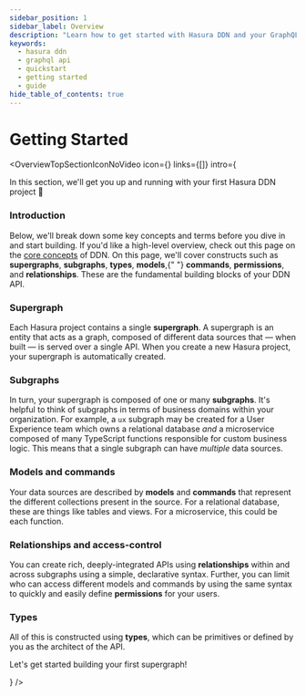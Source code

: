 ```yaml
---
sidebar_position: 1
sidebar_label: Overview
description: "Learn how to get started with Hasura DDN and your GraphQL API."
keywords:
  - hasura ddn
  - graphql api
  - quickstart
  - getting started
  - guide
hide_table_of_contents: true
---
```



# Getting Started

<OverviewTopSectionIconNoVideo
  icon={<Icon />}
  links={[]}
  intro={
    <div>
      <p>In this section, we'll get you up and running with your first Hasura DDN project 🎉</p>
      <h3>Introduction</h3>
      <p>
        Below, we'll break down some key concepts and terms before you dive in and start building. If you'd like a
        high-level overview, check out this page on the <a href="/basics/core-concepts">core concepts</a> of DDN. On
        this page, we'll cover constructs such as <b>supergraphs</b>, <b>subgraphs</b>, <b>types</b>, <b>models</b>,{" "}
        <b>commands</b>, <b>permissions</b>, and <b>relationships</b>. These are the fundamental building blocks of your
        DDN API.
      </p>
      <h3>Supergraph</h3>
      <p>
        Each Hasura project contains a single <b>supergraph</b>. A supergraph is an entity that acts as a graph,
        composed of different data sources that — when built — is served over a single API. When you create a new Hasura
        project, your supergraph is automatically created.
      </p>
      <h3>Subgraphs</h3>
      <p>
        In turn, your supergraph is composed of one or many <b>subgraphs</b>. It's helpful to think of subgraphs in
        terms of business domains within your organization. For example, a <code>ux</code> subgraph may be created for a
        User Experience team which owns a relational database <i>and</i> a microservice composed of many TypeScript
        functions responsible for custom business logic. This means that a single subgraph can have <i>multiple</i> data
        sources.
      </p>
      <h3>Models and commands</h3>
      <p>
        Your data sources are described by <b>models</b> and <b>commands</b> that represent the different collections
        present in the source. For a relational database, these are things like tables and views. For a microservice,
        this could be each function.
      </p>
      <h3>Relationships and access-control</h3>
      <p>
        You can create rich, deeply-integrated APIs using <b>relationships</b> within and across subgraphs using a
        simple, declarative syntax. Further, you can limit who can access different models and commands by using the
        same syntax to quickly and easily define <b>permissions</b> for your users.
      </p>
      <h3>Types</h3>
      <p>
        All of this is constructed using <b>types</b>, which can be primitives or defined by you as the architect of the
        API.
      </p>
      <p>Let's get started building your first supergraph!</p>
    </div>
  }
/>
